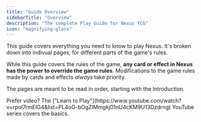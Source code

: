```yaml
---
title: "Guide Overview"
sidebarTitle: "Overview"
description: "The complete Play Guide for Nexus TCG"
icon: "magnifying-glass"
---
```


This guide covers everything you need to know to play Nexus.
It's broken down into indivual pages, for different parts of the game's rules.

While this guide covers the rules of the game, **any card or effect in Nexus has the power to override the game rules**.
Modifications to the game rules made by cards and effects _always_ take priority.

The pages are meant to be read in order, starting with the Introduction.

<Tip>
  Prefer video? The ["Learn to
  Play"](https://www.youtube.com/watch?v=rpoI7rmEIG4&list=PL4oG-bOgZlMmgkj01nU4cKM9U13Dzdrng)
  YouTube series covers the basics.
</Tip>

